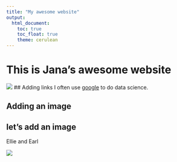 ```yaml
---
title: "My awesome website"
output: 
  html_document:
    toc: true
    toc_float: true
    theme: cerulean
---
```


# This is Jana's awesome website

![](https://media.giphy.com/media/drXGoW1iudhKw/giphy.gif)
## Adding links
I often use [google](https://google.com) to do data science.

## Adding an image
## let's add an image
Ellie and Earl

![](images/EE.jpg)

